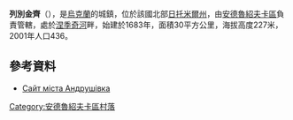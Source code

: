{{coord|49|55|39|N|29|7|32|E|scale:30000|display=title}}

'''列別金齊'''（{{lang-uk|Лебединці}}），是[[烏克蘭|烏克蘭]]的城鎮，位於該國北部[[日托米爾州|日托米爾州]]，由[[安德魯紹夫卡區|安德魯紹夫卡區]]負責管轄，處於[[涅季奇河|涅季奇河]]畔，始建於1683年，面積30平方公里，海拔高度227米，2001年人口436。

==參考資料==
* [https://web.archive.org/web/20070928004409/http://andrushivka.org.ua/index.php?t=1&p=0&v=47&q=13 Сайт міста Андрушівка]

{{Ukraine-geo-stub}}
[[Category:安德魯紹夫卡區村落|Category:安德魯紹夫卡區村落]]